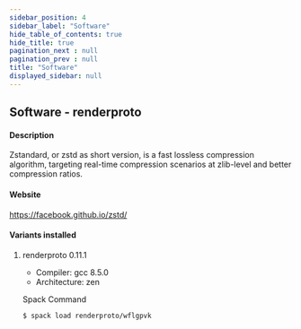 ```yaml
---
sidebar_position: 4
sidebar_label: "Software"
hide_table_of_contents: true
hide_title: true
pagination_next : null
pagination_prev : null
title: "Software"
displayed_sidebar: null
---
```


## Software - renderproto


#### Description
Zstandard, or zstd as short version, is a fast lossless compression algorithm, targeting real-time compression scenarios at zlib-level and better compression ratios.

#### Website
https://facebook.github.io/zstd/

#### Variants installed

1. renderproto 0.11.1

    - Compiler: gcc 8.5.0
    - Architecture: zen

    Spack Command
    ```bash
    $ spack load renderproto/wflgpvk
    ```
